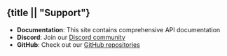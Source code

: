 ## {title || "Support"}

- **Documentation**: This site contains comprehensive API documentation
- **Discord**: Join our [Discord community](https://discord.gg/coinstats)
- **GitHub**: Check out our [GitHub repositories](https://github.com/coinstats) 